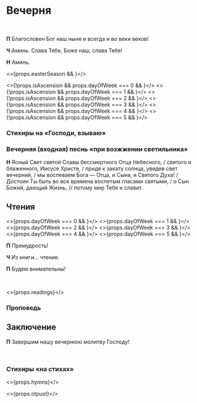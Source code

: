 
<span id="nachalo" />

# Вечерня

<br />

**П** Благословен Бог наш ныне и всегда и во веки веков!

**Ч** Аминь. Слава Тебе, Боже наш, слава Тебе!

<MdxLoader src="Shared/Paraklit" lang={props.lang} />

**Н** Аминь.

<>{props.easterSeason && <MdxLoader src="Shared/EasterTroparion3x" lang={props.lang} />}</>

<>{!props.isAscension && props.dayOfWeek === 0 && <MdxLoader src="Vespers/Prayer7" lang={props.lang} />}</>
<>{!props.isAscension && props.dayOfWeek === 1 && <MdxLoader src="Vespers/Prayer1" lang={props.lang} />}</>
<>{!props.isAscension && props.dayOfWeek === 2 && <MdxLoader src="Vespers/Prayer2" lang={props.lang} />}</>
<>{!props.isAscension && props.dayOfWeek === 3 && <MdxLoader src="Vespers/Prayer3" lang={props.lang} />}</>
<>{!props.isAscension && props.dayOfWeek === 4 && <MdxLoader src="Vespers/Prayer4" lang={props.lang} />}</>
<>{!props.isAscension && props.dayOfWeek === 5 && <MdxLoader src="Vespers/Prayer5" lang={props.lang} />}</>

<MdxLoader src="Vespers/Prayer8" lang={props.lang} />
<MdxLoader src="Vespers/VecherniePsalmi" lang={props.lang} />

### Стихиры на «Господи, взываю»

<Html html={props.day?.parts?.vespers?.['Cтихиры на Господи взываю']} />
<span id="vhod" />

### Вечерняя (входная) песнь «при возжжении светильника»

**Н** Ясный Свет святой Славы бессмертного Отца Небесного, / святого и блаженного, Иисусе Христе, / придя к закату солнца, увидев свет вечерний, / мы воспеваем Бога — Отца, и Сына, и Святого Духа! / Достоин Ты быть во все времена воспетым гласами святыми, / о Сын Божий, дающий Жизнь, // потому мир Тебя и славит.

## Чтения

<>{props.dayOfWeek === 0 && <MdxLoader src="Vespers/Prokimens/Prokimen0" lang={props.lang} />}</>
<>{props.dayOfWeek === 1 && <MdxLoader src="Vespers/Prokimens/Prokimen1" lang={props.lang} />}</>
<>{props.dayOfWeek === 2 && <MdxLoader src="Vespers/Prokimens/Prokimen2" lang={props.lang} />}</>
<>{props.dayOfWeek === 3 && <MdxLoader src="Vespers/Prokimens/Prokimen3" lang={props.lang} />}</>
<>{props.dayOfWeek === 4 && <MdxLoader src="Vespers/Prokimens/Prokimen4" lang={props.lang} />}</>
<>{props.dayOfWeek === 5 && <MdxLoader src="Vespers/Prokimens/Prokimen5" lang={props.lang} />}</>

<span id="reading" />

**П** Премудрость!

**Ч** Из книги… чтение.

**П** Будем внимательны!

<br />

<>{props.readings}</>

### Проповедь

<MdxLoader src="Vespers/PrayerKatekhumens" lang={props.lang} />
<MdxLoader src="Vespers/Udostoi" lang={props.lang} lent />

## Заключение

**П** Завершим нашу вечернюю молитву Господу!

<MdxLoader src="Vespers/Prayer9" lang={props.lang} />
<br />
<MdxLoader src="Vespers/PrayerGlavopriklonnaja" lang={props.lang} />

### Стихиры «на стихах»

<Html html={props.day?.parts?.vespers?.['Cтихиры на стихах']} />

<MdxLoader src="Vespers/PrayerSimeona" lang={props.lang} />
<MdxLoader src="Shared/STrisvatogo" lang={props.lang} />

<>{props.hymns}</>

<MdxLoader src="Shared/SugubajaKratkaja" lang={props.lang} />

<>{props.otpust}</>
